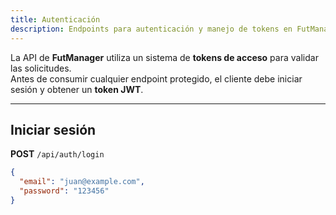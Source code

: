 ```yaml
---
title: Autenticación
description: Endpoints para autenticación y manejo de tokens en FutManager.
---
```


La API de **FutManager** utiliza un sistema de **tokens de acceso** para validar las solicitudes.  
Antes de consumir cualquier endpoint protegido, el cliente debe iniciar sesión y obtener un **token JWT**.

---

## Iniciar sesión

**POST** `/api/auth/login`

```json
{
  "email": "juan@example.com",
  "password": "123456"
}
